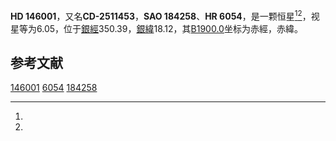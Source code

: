 {{Starbox begin
| name = HD 146001
}}
{{Starbox observe
| epoch = [[J2000.0|J2000.0]]
| constell = {{星座名待查}}<ref name=SIMBAD>{{cite web
 | url=http://simbad.u-strasbg.fr/simbad/sim-id?Ident=HR+6054
 | title =Pulsating variable Star
 | publisher=Centre de Données astronomiques de Strasbourg
 | work=SIMBAD
 | accessdate=2012-07-13}}</ref><ref name=DATA>{{cite web
 | url=http://vizier.u-strasbg.fr/viz-bin/VizieR-5?-out.add=.&-source=5050&-corr=PK=HR&-out.max=9999&HR=6054
 | title=VizieR Detailed Page
 | accessdate=2012-07-13
 | archive-url=https://web.archive.org/web/20190216085108/http://vizier.u-strasbg.fr/viz-bin/VizieR-5?-out.add=.&-source=5050&-corr=PK=HR&-out.max=9999&HR=6054
 | archive-date=2019-02-16
 | dead-url=yes
 }}</ref>
| 星官 = 
| ra = {{RA|16|14|53.6}}<ref name=SIMBAD /><ref name=DATA />
| dec = {{DEC|-25|28|37}}<ref name=SIMBAD /><ref name=DATA />
| appmag_v = 6.05<ref name=SIMBAD /><ref name=DATA />
}}
{{Starbox character
| class = B7IV<ref name=SIMBAD /><ref name=DATA />
| b-v = 0.04<ref name=SIMBAD /><ref name=DATA />
| u-b = -0.36<ref name=SIMBAD /><ref name=DATA />
| r-i = <ref name=SIMBAD /><ref name=DATA />
| variable = 
}}
{{Starbox astrometry
| radial_v = -0.36
| prop_mo_ra = -8
| parallax = 
| p_error = 
}}
{{Starbox catalog
| names =CD-2511453，[[SAO星表|SAO]] 184258，[[HD星表|HD]] 146001，[[HR星表|HR]] 6054}}
{{Starbox reference |Simbad=HR+6054}}
{{Starbox end}}

'''HD 146001'''，又名'''CD-2511453'''，'''SAO 184258'''、'''HR 6054'''，是一颗恒星<ref name=SIMBAD /><ref name=DATA />，视星等为6.05，位于[[銀道座標系|銀經]]350.39，[[銀道座標系|銀緯]]18.12，其[[B1900.0|B1900.0]]坐标为赤經{{RA|16|8|49.7}}，赤緯{{DEC|-25|18.12|24}}。

== 参考文献 ==
{{reflist}}

{{star-stub}}

[[Category:HD和HDE天體|146001]]
[[Category:HR天體|6054]]
[[Category:SAO天體|184258]]